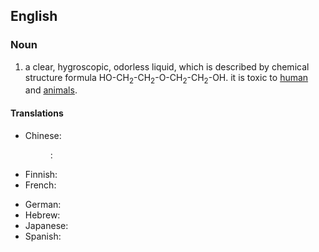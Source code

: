 ==English==
{{wikipedia}}

===Noun===
{{en-noun|-}}

# {{context|organic compound|lang=en}} a clear, hygroscopic, odorless liquid, which is described by chemical structure formula HO-CH<sub>2</sub>-CH<sub>2</sub>-O-CH<sub>2</sub>-CH<sub>2</sub>-OH. it is toxic to [[human]] and [[animal]]s.

====Translations====
{{trans-top|organic compound}}
* Chinese:
*: {{ttbc|cmn}}: {{t+|cmn|二甘醇|sc=Hani}}
* Finnish: {{t|fi|dietyleeniglykoli}}
* French: {{t|fr|diéthylène glycol}}
{{trans-mid}}
* German: {{t|de|Diethylenglykol}}
* Hebrew: {{t|he|די אתילן גליקול|tr=di etilan glikol}}
* Japanese: {{t|ja|ジエチレングリコール|sc=Jpan}}
* Spanish: {{t|es|dietilenglicol}}
{{trans-bottom}}